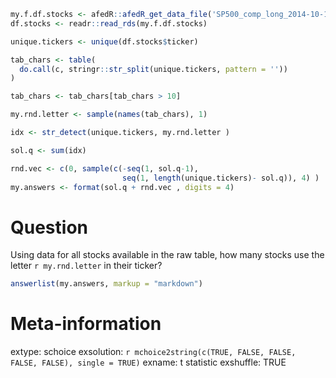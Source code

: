 ```r

my.f.df.stocks <- afedR::afedR_get_data_file('SP500_comp_long_2014-10-17_2019-10-16.rds')
df.stocks <- readr::read_rds(my.f.df.stocks)

unique.tickers <- unique(df.stocks$ticker)

tab_chars <- table(
  do.call(c, stringr::str_split(unique.tickers, pattern = ''))
)

tab_chars <- tab_chars[tab_chars > 10]

my.rnd.letter <- sample(names(tab_chars), 1)

idx <- str_detect(unique.tickers, my.rnd.letter )

sol.q <- sum(idx)

rnd.vec <- c(0, sample(c(-seq(1, sol.q-1),
                         seq(1, length(unique.tickers)- sol.q)), 4) )
my.answers <- format(sol.q + rnd.vec , digits = 4)
```

Question
========

Using data for all stocks available in the raw table, how many stocks use the letter `r my.rnd.letter` in their ticker?


```r
answerlist(my.answers, markup = "markdown")
```


Meta-information
================
extype: schoice
exsolution: `r mchoice2string(c(TRUE, FALSE, FALSE, FALSE, FALSE), single = TRUE)`
exname: t statistic
exshuffle: TRUE
